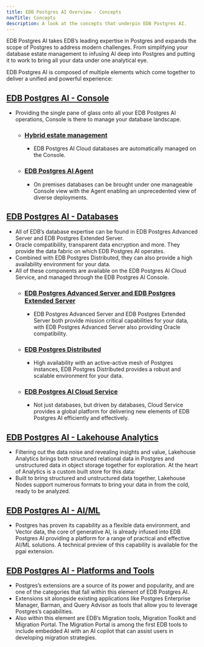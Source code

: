 ```yaml
---
title: EDB Postgres AI Overview - Concepts
navTitle: Concepts
description: A look at the concepts that underpin EDB Postgres AI.
---
```


EDB Postgres AI takes EDB’s leading expertise in Postgres and expands the scope of Postgres to address modern challenges. From simplifying your database estate management to infusing AI deep into Postgres and putting it to work to bring all your data under one analytical eye.

EDB Postgres AI is composed of multiple elements which come together to deliver a unified and powerful experience:

## [EDB Postgres AI - Console](/edb-postgres-ai/console)
* Providing the single pane of glass onto all your EDB Postgres AI operations, Console is there to manage your database landscape.
    * ### [Hybrid estate management](/edb-postgres-ai/console/estate)
        * EDB Postgres AI Cloud databases are automatically managed on the Console.
    * ### [EDB Postgres AI Agent](/edb-postgres-ai/console/agent)
        * On premises databases can be brought under one manageable Console view with the Agent enabling an unprecedented view of diverse deployments.
## [EDB Postgres AI - Databases](/edb-postgres-ai/databases)
* All of EDB’s database expertise can be found in EDB Postgres Advanced Server and EDB Postgres Extended Server. 
* Oracle compatibility, transparent data encryption and more. They provide the data fabric on which EDB Postgres AI operates.
* Combined with EDB Postgres Distributed, they can also provide a high availability environment for your data. 
* All of these components are available on the EDB Postgres AI Cloud Service, and managed through the EDB Postgres AI Console.
    * ### [EDB Postgres Advanced Server and EDB Postgres Extended Server](/edb-postgres-ai/databases/databases)
        * EDB Postgres Advanced Server and EDB Postgres Extended Server both provide mission critical capabilities for your data, with EDB Postgres Advanced Server also providing Oracle compatibility.
    * ### [EDB Postgres Distributed](/edb-postgres-ai/databases/options/)
        * High availability with an active-active mesh of Postgres instances, EDB Postgres Distributed provides a robust and scalable environment for your data.
    * ### [EDB Postgres AI Cloud Service](/edb-postgres-ai/databases/cloudservice)
        * Not just databases, but driven by databases, Cloud Service provides a global platform for delivering new elements of EDB Postgres AI efficiently and effectively.
##  [EDB Postgres AI - Lakehouse Analytics](/edb-postgres-ai/analytics)
* Filtering out the data noise and revealing insights and value, Lakehouse Analytics brings both structured relational data in Postgres and unstructured data in object storage together for exploration. At the heart of Analytics is a custom built store for this data:
* Built to bring structured and unstructured data together, Lakehouse Nodes support numerous formats to bring your data in from the cold, ready to be analyzed. 
## [EDB Postgres AI - AI/ML](/edb-postgres-ai/ai-ml)
* Postgres has proven its capability as a flexible data environment, and Vector data, the core of generative AI, is already infused into EDB Postgres AI providing a platform for a range of practical and effective AI/ML solutions. A technical preview of this capability is available for the pgai extension.
## [EDB Postgres AI - Platforms and Tools](/edb-postgres-ai/tools)
* Postgres’s extensions are a source of its power and popularity, and are one of the categories that fall within this element of EDB Postgres AI. 
* Extensions sit alongside existing applications like Postgres Enterprise Manager, Barman, and Query Advisor as tools that allow you to leverage Postgres’s capabilities.
* Also within this element are EDB’s Migration tools, Migration Toolkit and Migration Portal. The Migration Portal is among the first EDB tools to include embedded AI with an AI copilot that can assist users in developing migration strategies.

